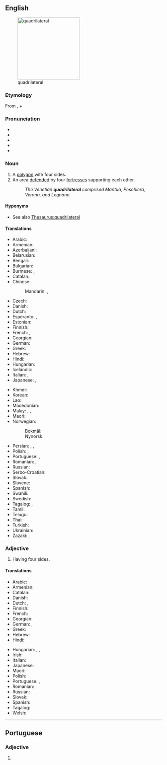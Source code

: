 {{also|quadrilatéral}}
==English==
[[File:Quadrilateral ABCDE.png|thumb|right|200px|quadrilateral]]

===Etymology===
From {{der|en|la|quadrilaterus}}, {{m|en|quadri-||four}} + {{cog|la|laterālis||sided}}

{{wikipedia}}

===Pronunciation===
* {{IPA|en|/ˌkwɒd.ɹəˈlæt.əɹ.əl/}}
* {{enPR|kwäd'-rə-lăt′-ər-əl}}
* {{audio|en|En-us-quadrilateral.ogg|Audio (US)}}
* {{audio|en|En-ca-quadrilateral.oga|Audio (CA)}}
* {{rhymes|en|ætəɹəl}}

===Noun===
{{en-noun}}

# A [[polygon]] with four sides.
# An area [[defend]]ed by four [[fortress]]es supporting each other.
#: ''The Venetian '''quadrilateral''' comprised Mantua, Peschiera, Verona, and Legnano.''

====Hyponyms====
* See also [[Thesaurus:quadrilateral]]

====Translations====
{{trans-top|polygon having four sides}}
* Arabic: {{t|ar|رباعي الأضلاع}}
* Armenian: {{t+|hy|քառանիստ}}
* Azerbaijani: {{t|az|dördbucaq}}
* Belarusian: {{t+|be|чатырохвуго́льнік|m}}
* Bengali: {{t|bn|চতুর্ভুজ}}
* Bulgarian: {{t|bg|четириъгъ́лник|m}}
* Burmese: {{t+|my|စတုဂံ}}, {{t+|my|လေးထောင့်}}
* Catalan: {{t+|ca|quadrilàter|m}}
* Chinese:
*: Mandarin: {{t+|cmn|四邊形}}, {{t+|cmn|四边形|tr=sìbiānxíng}}
* Czech: {{t+|cs|čtyřúhelník|m}}
* Danish: {{t+|da|firkant|c}}
* Dutch: {{t+|nl|vierhoek}}
* Esperanto: {{t|eo|kvarlatero}}, {{t|eo|kvarangulo}}
* Estonian: {{t|et|nelinurk}}
* Finnish: {{t+|fi|nelikulmio}}
* French: {{t+|fr|quadrilatère}}, {{t+|fr|quadrangle|m}}
* Georgian: {{t|ka|ოთხკუთხედი}}
* German: {{t+|de|Viereck}}
* Greek: {{t+|el|τετράπλευρο|n}}
* Hebrew: {{t|he|מרובע|alt=מרובע \ מְרֻבָּע|m|tr=merubá}}
* Hindi: {{t+|hi|चतुर्भुज}}
* Hungarian: {{t+|hu|négyszög}}
* Icelandic: {{t+|is|ferhyrningur|m}}
* Italian: {{t+|it|quadrilatero|m}}, {{t+|it|quadrangolo|m}}
* Japanese: {{t+|ja|四辺形|tr=しへんけい, shihenkei|sc=Jpan}}, {{t+|ja|四角形|tr=しかっけい, shikakkei|sc=Jpan}}
{{trans-mid}}
* Khmer: {{t+|km|ចតុកោណ}}
* Korean: {{t+|ko|사각형}}
* Lao: {{t+|lo|ຮູບສີ່ແຈ}}
* Macedonian: {{t|mk|четириаголник|m}}
* Malay: {{t|ms|segi empat}}, {{t|ms|caturkona}}, {{t|ms|tetragon}}
* Maori: {{t|mi|tapawhā}}
* Norwegian:
*: Bokmål: {{t+|nb|firkant|m}}
*: Nynorsk: {{t|nn|firkant|m}}
* Persian: {{t+|fa|چهارضلعی}}, {{t|fa|چهارور}}, {{t|fa|چهارپهلو|tr=čahārpahlū}}
* Polish: {{t+|pl|czworokąt|m-in}}, {{t+|pl|czworobok|m-in}}
* Portuguese: {{t+|pt|quadrilátero|m}}, {{t+|pt|quadrângulo|m}}
* Romanian: {{t+|ro|patrulater}}, {{t|ro|cadrilater}}
* Russian: {{t+|ru|четырёхуго́льник|m}}
* Serbo-Croatian: {{t|sh|četverougao}}
* Slovak: {{t|sk|štvoruholník|m}}
* Slovene: {{t|sl|štirikotnik|m}}
* Spanish: {{t+|es|cuadrilátero|m}}
* Swahili: {{t|sw|pembenne}}
* Swedish: {{t+|sv|fyrhörning|c}}
* Tagalog: {{t|tl|patsiha}}, {{t|tl|patgilid}}
* Tamil: {{t|ta|நாற்கரம்}}
* Telugu: {{t+|te|చతుర్భుజి}}
* Thai: {{t+|th|สี่เหลี่ยม}}
* Turkish: {{t+|tr|dörtgen}}
* Ukrainian: {{t|uk|чотирику́тник|m}}
* Zazaki: {{t|zza|çehardag}}, {{t|zza|çardag}}
{{trans-bottom}}

===Adjective===
{{en-adj|-}}

# Having four sides.

====Translations====
{{trans-top|having four sides}}
* Arabic: {{t|ar|رُبَاعِيّ الْجَوَانِب}}
* Armenian: {{t+|hy|քառակողմ}}
* Catalan: {{t+|ca|quadrilàter}}
* Danish: {{t|da|firkantet}}
* Dutch: {{t|nl|vierhoekig}}, {{t|nl|quadrilateraal}}
* Finnish: {{t|fi|nelisivuinen}}
* French: {{t+|fr|quadrilatéral}}
* Georgian: {{t|ka|ოთხგვერდიანი}}
* German: {{t|de|vierseitig}}, {{t|de|vierkantig}}
* Greek: {{t+|el|τετράπλευρος}}
* Hebrew: {{t|he|מרובע|alt=מרובע \ מְרֻבָּע|m|tr=merubá}}
* Hindi: {{t|hi|चतुर्भुजीय}}
{{trans-mid}}
* Hungarian: {{t|hu|négyszögű}}, {{t|hu|négyszögletű}}, {{t|hu|négyoldalú}}
* Irish: {{t|ga|ceathairshleasach}}
* Italian: {{t+|it|quadrilatero}}
* Japanese: {{t+|ja|四辺形|tr=shihenkei no|alt=四辺形の|sc=Jpan}}
* Maori: {{t|mi|tapawhā}}
* Polish: {{t+|pl|czworoboczny}}
* Portuguese: {{t+|pt|quadrilátero}}, {{t|pt|quadrilateral}}
* Romanian: {{t+|ro|cvadrilateral|m}}
* Russian: {{t+|ru|четырёхсторо́нний}}
* Slovak: {{t|sk|štvorstranný}}
* Spanish: {{t+|es|cuadrilátero}}
* Tagalog: {{t|tl|patsihain}}
* Welsh: {{t+|cy|pedrongl}}
{{trans-bottom}}

{{topics|en|Four|Shapes}}

----

==Portuguese==

===Adjective===
{{pt-adj|quadrilatera|l}}

# {{l|en|quadrilateral}} {{gloss|having four sides}}
#: {{syn|pt|quadrilátero}}